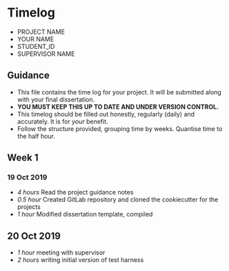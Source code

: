 
# Timelog

* PROJECT NAME
* YOUR NAME
* STUDENT_ID
* SUPERVISOR NAME

## Guidance

* This file contains the time log for your project. It will be submitted along with your final dissertation.
* **YOU MUST KEEP THIS UP TO DATE AND UNDER VERSION CONTROL.**
* This timelog should be filled out honestly, regularly (daily) and accurately. It is for *your* benefit.
* Follow the structure provided, grouping time by weeks.  Quantise time to the half hour.

## Week 1

### 19 Oct 2019

* *4 hours* Read the project guidance notes
* *0.5 hour* Created GitLab repository and cloned the cookiecutter for the projects
* *1 hour* Modified dissertation template, compiled  

## 20 Oct 2019

* *1 hour* meeting with supervisor
* *2 hours* writing initial version of test harness
